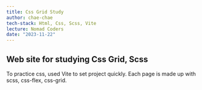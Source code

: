 ```yaml
---
title: Css Grid Study
author: chae-chae
tech-stack: Html, Css, Scss, Vite
lecture: Nomad Coders
date: "2023-11-22"
---
```


## Web site for studying Css Grid, Scss

To practice css, used Vite to set project quickly.
Each page is made up with scss, css-flex, css-grid.
